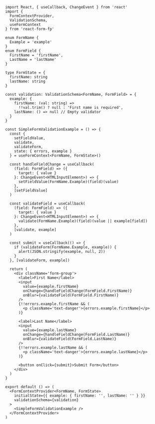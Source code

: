 ```tsx
import React, { useCallback, ChangeEvent } from 'react'
import {
  FormContextProvider,
  ValidationSchema,
  useFormContext
} from 'react-form-fp'

enum FormName {
  Example = 'example'
}
enum FormField {
  FirstName = 'firstName',
  LastName = 'lastName'
}

type FormState = {
  firstName: string
  lastName: string
}

const validation: ValidationSchema<FormName, FormField> = {
  example: {
    firstName: (val: string) =>
      !!val.trim() ? null : 'First name is required',
    lastName: () => null // Empty validator
  }
}

const SimpleFormValidationExample = () => {
  const {
    setFieldValue,
    validate,
    validateForm,
    state: { errors, example }
  } = useFormContext<FormName, FormState>()

  const handleFieldChange = useCallback(
    (field: FormField) => ({
      target: { value }
    }: ChangeEvent<HTMLInputElement>) => {
      setFieldValue(FormName.Example)(field)(value)
    },
    [setFieldValue]
  )

  const validateField = useCallback(
    (field: FormField) => ({
      target: { value }
    }: ChangeEvent<HTMLInputElement>) => {
      validate(FormName.Example)(field)(value || example[field])
    },
    [validate, example]
  )

  const submit = useCallback(() => {
    if (validateForm(FormName.Example, example)) {
      alert(JSON.stringify(example, null, 2))
    }
  }, [validateForm, example])

  return (
    <div className='form-group'>
      <label>First Name</label>
      <input
        value={example.firstName}
        onChange={handleFieldChange(FormField.FirstName)}
        onBlur={validateField(FormField.FirstName)}
      />
      {!!errors.example.firstName && (
        <p className='text-danger'>{errors.example.firstName}</p>
      )}

      <label>Last Name</label>
      <input
        value={example.lastName}
        onChange={handleFieldChange(FormField.LastName)}
        onBlur={validateField(FormField.LastName)}
      />
      {!!errors.example.lastName && (
        <p className='text-danger'>{errors.example.lastName}</p>
      )}

      <button onClick={submit}>Submit Form</button>
    </div>
  )
}

export default () => (
  <FormContextProvider<FormName, FormState>
    initialState={{ example: { firstName: '', lastName: '' } }}
    validationSchema={validation}
  >
    <SimpleFormValidationExample />
  </FormContextProvider>
)
```
